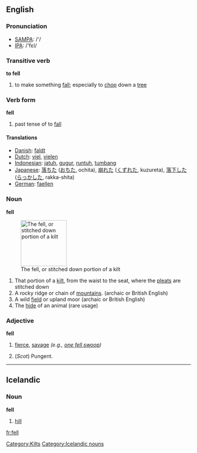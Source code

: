 ==English==

{{rank|mean|manner|following|386|fell|different|care|war}}

=== Pronunciation ===
*[[w:SAMPA|SAMPA]]: /'/
*[[w:IPA|IPA]]: /'fεl/

===Transitive verb===
'''to fell'''
# to make something [[fall]]; especially to [[chop]] down a [[tree]]

===Verb form===
'''fell'''

# past tense of to [[fall]]

==== Translations ====
*[[Danish]]: [[faldt]]
*[[Dutch]]: [[viel]], [[vielen]]
*[[Indonesian]]: [[jatuh]], [[gugur]], [[runtuh]], [[tumbang]]
*[[Japanese]]: [[落ちた]] ([[おちた]], ochita), [[崩れた]] ([[くずれた]], kuzureta), [[落下]]した ([[らっか]]した, rakka-shita)
*[[German]]: [[faellen]]

=== Noun ===
'''fell'''

[[Image:Kilt_stitching_001.jpg|thumb|right|125px|The fell, or stitched down portion of a kilt]]

# That portion of a [[kilt]], from the waist to the seat, where the [[pleat]]s are stitched down
# A rocky ridge or chain of [[mountain]]s.  (archaic or British English)
# A wild [[field]] or upland moor (archaic or British English)
# The [[hide]] of an animal (rare usage)

[[Category:Kilts]]

===Adjective===
'''fell'''
# {{archaic}} [[fierce]], [[savage]] ''(e.g., [[one fell swoop]])''
# (''Scot'') Pungent.

----

== Icelandic ==

=== Noun ===

'''fell''' {{n}}

# [[hill]]

[[Category:Icelandic nouns]]

[[fr:fell]]